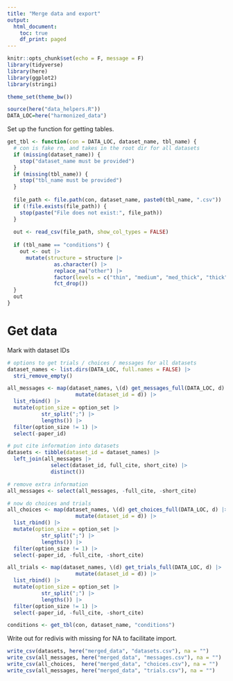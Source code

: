```yaml
---
title: "Merge data and export"
output:
  html_document:
    toc: true
    df_print: paged
---
```


```r
knitr::opts_chunk$set(echo = F, message = F)
library(tidyverse)
library(here)
library(ggplot2)
library(stringi)

theme_set(theme_bw())

source(here("data_helpers.R"))
DATA_LOC=here("harmonized_data")
```

Set up the function for getting tables. 

```r
get_tbl <- function(con = DATA_LOC, dataset_name, tbl_name) {
  # con is fake rn, and takes in the root dir for all datasets
  if (missing(dataset_name)) {
    stop("dataset_name must be provided")
  }
  if (missing(tbl_name)) {
    stop("tbl_name must be provided")
  }
  
  file_path <- file.path(con, dataset_name, paste0(tbl_name, ".csv"))
  if (!file.exists(file_path)) {
    stop(paste("File does not exist:", file_path))
  }
  
  out <- read_csv(file_path, show_col_types = FALSE)
  
  if (tbl_name == "conditions") {
    out <- out |> 
      mutate(structure = structure |> 
               as.character() |> 
               replace_na("other") |> 
               factor(levels = c("thin", "medium", "med_thick", "thick", "network-swap", "naive-swap")) |> 
               fct_drop())
  }
  out
}
```


# Get data

Mark with dataset IDs

```r
# options to get trials / choices / messages for all datasets
dataset_names <- list.dirs(DATA_LOC, full.names = FALSE) |> 
  stri_remove_empty()

all_messages <- map(dataset_names, \(d) get_messages_full(DATA_LOC, d) |>
                      mutate(dataset_id = d)) |> 
  list_rbind() |> 
  mutate(option_size = option_set |> 
           str_split(";") |> 
           lengths()) |> 
  filter(option_size != 1) |>
  select(-paper_id)

# put cite information into datasets
datasets <- tibble(dataset_id = dataset_names) |>
  left_join(all_messages |>
              select(dataset_id, full_cite, short_cite) |>
              distinct()) 

# remove extra information
all_messages <- select(all_messages, -full_cite, -short_cite)

# now do choices and trials
all_choices <- map(dataset_names, \(d) get_choices_full(DATA_LOC, d) |>
                      mutate(dataset_id = d)) |>
  list_rbind() |> 
  mutate(option_size = option_set |> 
           str_split(";") |> 
           lengths()) |> 
  filter(option_size != 1) |>
  select(-paper_id, -full_cite, -short_cite)

all_trials <- map(dataset_names, \(d) get_trials_full(DATA_LOC, d) |>
                      mutate(dataset_id = d)) |>
  list_rbind() |> 
  mutate(option_size = option_set |> 
           str_split(";") |> 
           lengths()) |> 
  filter(option_size != 1) |>
  select(-paper_id, -full_cite, -short_cite)

```

```r
conditions <- get_tbl(con, dataset_name, "conditions")
```


Write out for redivis with missing for NA to facilitate import. 

```r
write_csv(datasets, here("merged_data", "datasets.csv"), na = "")
write_csv(all_messages, here("merged_data", "messages.csv"), na = "")
write_csv(all_choices,  here("merged_data", "choices.csv"), na = "")
write_csv(all_messages, here("merged_data", "trials.csv"), na = "")
```

